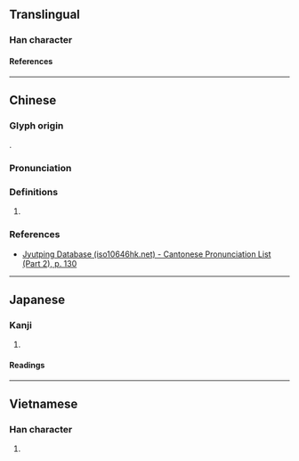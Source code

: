 {{character info}}
==Translingual==

===Han character===
{{Han char|rn=75|rad=木|as=10|sn=14|four=45993|canj=DQMF|ids=⿰木素}}

====References====
{{Han ref|kx=0543.270|dkj=15248|dj=0931.130|hdz=21259.060|uh=69A1}}

----

==Chinese==
{{zh-forms}}

===Glyph origin===
{{Han compound|木|素|ls=psc|c1=s|c2=p}}.

===Pronunciation===
{{zh-pron
|m=sù
|c=sou3
|mc=y
|oc=y
|cat=
}}

===Definitions===
{{zh-hanzi}}

# {{rfdef|zh|sort=木10}}

===References===
* [http://www.iso10646hk.net/jp/document/download.jsp Jyutping Database (iso10646hk.net) - Cantonese Pronunciation List (Part 2), p. 130]

----

==Japanese==

===Kanji===
{{ja-kanji|grade=|rs=木10}}

# {{rfdef|ja|sort=木10}}

====Readings====
{{ja-readings
|on=そ
|kun=きじ
}}

----

==Vietnamese==

===Han character===
{{vi-readings|rs=木10|reading=tử}}

# {{rfdef|vi|sort=木10}}